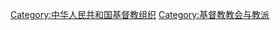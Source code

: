 {{Catmore}}

[[Category:中华人民共和国基督教组织|Category:中华人民共和国基督教组织]]
[[Category:基督教教会与教派|Category:基督教教会与教派]]